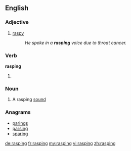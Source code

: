 ==English==

===Adjective===
{{en-adj}}

# [[raspy]]
#: ''He spoke in a '''rasping''' voice due to throat cancer.''

===Verb===
'''rasping'''

# {{present participle of|rasp}}

===Noun===
{{en-noun}}

# A rasping [[sound]]

===Anagrams===
* [[parings#English|parings]]
* [[parsing#English|parsing]]
* [[sparing#English|sparing]]

[[de:rasping]]
[[fr:rasping]]
[[my:rasping]]
[[vi:rasping]]
[[zh:rasping]]